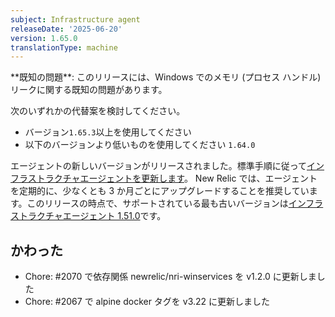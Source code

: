 ```yaml
---
subject: Infrastructure agent
releaseDate: '2025-06-20'
version: 1.65.0
translationType: machine
---
```


<Callout variant="caution">
  **既知の問題**: このリリースには、Windows でのメモリ (プロセス ハンドル) リークに関する既知の問題があります。
</Callout>

次のいずれかの代替案を検討してください。

* バージョン`1.65.3`以上を使用してください
* 以下のバージョンより低いものを使用してください `1.64.0`

エージェントの新しいバージョンがリリースされました。標準手順に従って[インフラストラクチャエージェントを更新します](https://docs.newrelic.com/docs/infrastructure/install-configure-manage-infrastructure/update-or-uninstall/update-infrastructure-agent)。 New Relic では、エージェントを定期的に、少なくとも 3 か月ごとにアップグレードすることを推奨しています。このリリースの時点で、サポートされている最も古いバージョンは[インフラストラクチャエージェント 1.51.0](https://docs.newrelic.com/docs/release-notes/infrastructure-release-notes/infrastructure-agent-release-notes/new-relic-infrastructure-agent-1510/)です。

## かわった

* Chore: #2070 で依存関係 newrelic/nri-winservices を v1.2.0 に更新しました
* Chore: #2067 で alpine docker タグを v3.22 に更新しました